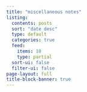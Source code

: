 ```yaml
---
title: "miscellaneous notes"
listing:
  contents: posts
  sort: "date desc"
  type: default
  categories: true
  feed:
    items: 10
    type: partial
  sort-ui: false
  filter-ui: false
page-layout: full
title-block-banner: true
---
```


